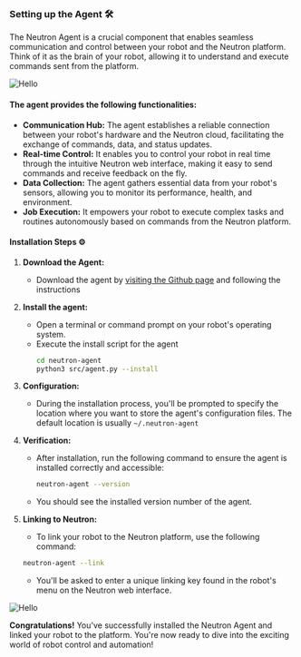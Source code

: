 ### Setting up the Agent 🛠️

The Neutron Agent is a crucial component that enables seamless communication and control between your robot and the Neutron platform. Think of it as the brain of your robot, allowing it to understand and execute commands sent from the platform.

![Hello](/screenshot/neutron-agent-diagram.png)

#### The agent provides the following functionalities:

- **Communication Hub:** The agent establishes a reliable connection between your robot's hardware and the Neutron cloud, facilitating the exchange of commands, data, and status updates.
- **Real-time Control:** It enables you to control your robot in real time through the intuitive Neutron web interface, making it easy to send commands and receive feedback on the fly.
- **Data Collection:** The agent gathers essential data from your robot's sensors, allowing you to monitor its performance, health, and environment.
- **Job Execution:** It empowers your robot to execute complex tasks and routines autonomously based on commands from the Neutron platform.

#### Installation Steps ⚙️

1. **Download the Agent:**

   - Download the agent by [visiting the Github page](https://github.com/neutron-robotics/neutron-agent) and following the instructions

2. **Install the agent:**

   - Open a terminal or command prompt on your robot's operating system.
   - Execute the install script for the agent
     ```bash
     cd neutron-agent
     python3 src/agent.py --install
     ```

3. **Configuration:**

   - During the installation process, you'll be prompted to specify the location where you want to store the agent's configuration files. The default location is usually `~/.neutron-agent`

4. **Verification:**

   - After installation, run the following command to ensure the agent is installed correctly and accessible:
     ```bash
     neutron-agent --version
     ```
   - You should see the installed version number of the agent.

5. **Linking to Neutron:**
   - To link your robot to the Neutron platform, use the following command:
   ```bash
   neutron-agent --link
   ```
   - You'll be asked to enter a unique linking key found in the robot's menu on the Neutron web interface.

![Hello](/screenshot/new-robot-link.png)

**Congratulations!** You've successfully installed the Neutron Agent and linked your robot to the platform. You're now ready to dive into the exciting world of robot control and automation!
